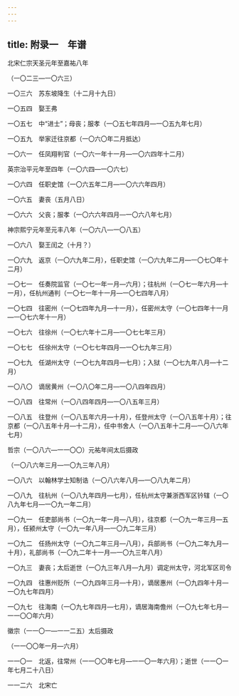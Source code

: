 ```yaml
---
---
---
```

title: 附录一　年谱
---




北宋仁宗天圣元年至嘉祐八年

（一〇二三—一〇六三）

一〇三六　苏东坡降生（十二月十九日）

一〇五四　娶王弗

一〇五七　中“进士”；母丧；服孝（一〇五七年四月—一〇五九年七月）

一〇五九　举家迁往京都（一〇六〇年二月抵达）

一〇六一　任凤翔判官（一〇六一年十一月—一〇六四年十二月）

英宗治平元年至四年（一〇六四—一〇六七）

一〇六四　任职史馆（一〇六五年二月—一〇六六年四月）

一〇六五　妻丧（五月八日）

一〇六六　父丧；服孝（一〇六六年四月—一〇六八年七月）

神宗熙宁元年至元丰八年（一〇六八—一〇八五）

一〇六八　娶王闰之（十月？）

一〇六九　返京（一〇六九年二月），任职史馆（一〇六九年二月—一〇七〇年十二月）

一〇七一　任奏院监官（一〇七一年一月—六月）；往杭州（一〇七一年六月—十一月），任杭州通判（一〇七一年十一月—一〇七四年八月）

一〇七四　往密州（一〇七四年九月—十一月），任密州太守（一〇七四年十一月—一〇七六年十一月）

一〇七六　往徐州（一〇七六年十二月—一〇七七年三月）

一〇七七　任徐州太守（一〇七七年四月—一〇七九年三月）

一〇七九　任湖州太守（一〇七九年四月—七月）；入狱（一〇七九年八月—十二月）

一〇八〇　谪居黄州（一〇八〇年二月—一〇八四年四月）

一〇八四　往常州（一〇八四年四月—一〇八五年三月）

一〇八五　往登州（一〇八五年六月—十月），任登州太守（一〇八五年十月）；往京都（一〇八五年十月—十二月），任中书舍人（一〇八五年十二月—一〇八六年七月）

哲宗（一〇八六—一一〇〇）元祐年间太后摄政

（一〇八六年三月—一〇九三年八月）

一〇八六　以翰林学士知制诰（一〇八六年八月—一〇八九年二月）

一〇八九　往杭州（一〇八九年四月—七月），任杭州太守兼浙西军区钤辖（一〇八九年七月—一〇九一年二月）

一〇九一　任吏部尚书（一〇九一年一月—八月），往京都（一〇九一年三月—五月），任颍州太守（一〇九一年八月—一〇九二年三月）

一〇九二　任扬州太守（一〇九二年三月—八月），兵部尚书（一〇九二年九月—十月），礼部尚书（一〇九二年十一月—一〇九三年八月）

一〇九三　妻丧；太后逝世（一〇九三年八月—九月）调定州太守，河北军区司令

一〇九四　往惠州贬所（一〇九四年三月—十月），谪居惠州（一〇九四年十月—一〇九七年四月）

一〇九七　往海南（一〇九七年四月—七月），谪居海南儋州（一〇九七年七月—一一〇〇年六月）

徽宗（一一〇一—一一二五）太后摄政

（一一〇〇年一月—六月）

一一〇一　北返，往常州（一一〇〇年七月—一一〇一年六月）；逝世（一一〇一年七月二十八日）

一一二六　北宋亡